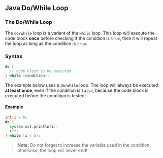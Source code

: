 ## Java Do/While Loop

### The Do/While Loop

The `do/while` loop is a variant of the `while` loop. This loop will execute the code block **once** before checking if the condition is `true`, then it will repeat the loop as long as the condition is `true`.

### Syntax

```java
do {
  // code block to be executed
} while (condition);
```

The example below uses a `do/while` loop. The loop will always be executed **at least once**, even if the condition is `false`, because the code block is executed before the condition is tested:

#### Example

```java
int i = 0;
do {
  System.out.println(i);
  i++;
} while (i < 5);
```

> **Note:** Do not forget to increase the variable used in the condition, otherwise, the loop will never end!